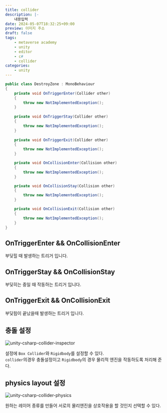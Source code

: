 ```yaml
---
title: collider
description: |-
    내용입력
date: 2024-05-07T18:32:25+09:00
preview: 이미지 주소
draft: false
tags:
    - metaverse academy
    - unity
    - editor
    - c#
    - collider
categories:
    - unity
---
```




```c#
public class DestroyZone : MonoBehaviour
{
    private void OnTriggerEnter(Collider other)
    {
        throw new NotImplementedException();
    }
    
    private void OnTriggerStay(Collider other)
    {
        throw new NotImplementedException();
    }
    
    private void OnTriggerExit(Collider other)
    {
        throw new NotImplementedException();
    }

    private void OnCollisionEnter(Collision other)
    {
        throw new NotImplementedException();
    }

    private void OnCollisionStay(Collision other)
    {
        throw new NotImplementedException();
    }

    private void OnCollisionExit(Collision other)
    {
        throw new NotImplementedException();
    }
}
```

## OnTriggerEnter && OnCollisionEnter

부딪힐 때 발생하는 트리거 입니다.

## OnTriggerStay && OnCollisionStay

부딪히는 중일 때 작동하는 트리거 입니다.

## OnTriggerExit && OnCollisionExit

부딪힘이 끝났을때 발생하는 트리거 입니다.

## 충돌 설정

![unity-csharp-collider-inspector](./assets/unity-csharp-collider-inspector.png)

설정에 ```Box Collider```와  ```Rigidbody```를 설정할 수 있다.\
```collider```의경우 충돌설정이고 ```Rigidbody```의 경우 물리적 엔진을 작동하도록 처리해 준다.

## physics layout 설정

![unity-csharp-collider-physics](./assets/unity-csharp-collider-physics.png)

원하는 레이어 종류를 만들어 서로의 물리엔진을 상호작용을 할 것인지 선택할 수 있다.

